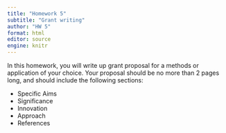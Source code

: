 ```yaml
---
title: "Homework 5"
subtitle: "Grant writing"
author: "HW 5"
format: html
editor: source
engine: knitr
---
```



In this homework, you will write up grant proposal for a methods or application of your choice. Your proposal should be no more than 2 pages long, and should include the following sections:

+ Specific Aims
+ Significance
+ Innovation
+ Approach
+ References

